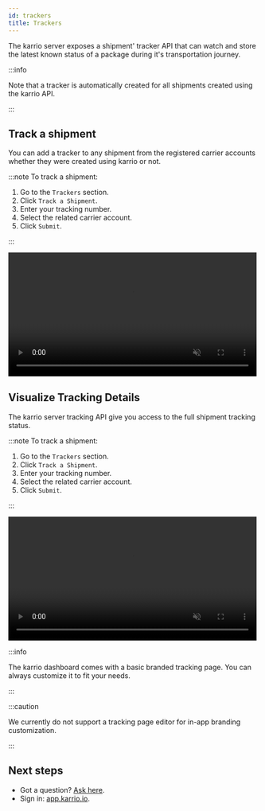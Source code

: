 ```yaml
---
id: trackers
title: Trackers
---
```


The karrio server exposes a shipment' tracker API that can watch
and store the latest known status of a package during it's transportation
journey.

:::info

Note that a tracker is automatically created for all shipments created
using the karrio API.

:::


## Track a shipment

You can add a tracker to any shipment from the registered carrier accounts
whether they were created using karrio or not.

:::note To track a shipment:

1. Go to the `Trackers` section.
2. Click `Track a Shipment`.
3. Enter your tracking number.
4. Select the related carrier account.
5. Click `Submit`.

:::

<video width="99%" loop={true} muted={true} playsInline={true} controls={true}>
  <source src="/videos/track-shipment.mp4"/>
</video>


## Visualize Tracking Details

The karrio server tracking API give you access to the full shipment
tracking status.

:::note To track a shipment:

1. Go to the `Trackers` section.
2. Click `Track a Shipment`.
3. Enter your tracking number.
4. Select the related carrier account.
5. Click `Submit`.

:::

<video width="99%" loop={true} muted={true} playsInline={true} controls={true}>
  <source src="/videos/track-shipment.mp4"/>
</video>

:::info

The karrio dashboard comes with a basic branded tracking page.
You can always customize it to fit your needs.

:::

:::caution

We currently do not support a tracking page editor for in-app
branding customization.

:::



## Next steps

- Got a question? [Ask here](https://github.com/purplship/purplship/discussions).
- Sign in: [app.karrio.io](https://app.karrio.io).
